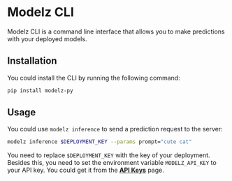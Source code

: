 # Modelz CLI

Modelz CLI is a command line interface that allows you to make predictions with your deployed models.

## Installation

You could install the CLI by running the following command:

```bash copy
pip install modelz-py
```

## Usage

You could use `modelz inference` to send a prediction request to the server:

```bash copy
modelz inference $DEPLOYMENT_KEY --params prompt="cute cat"
```

You need to replace `$DEPLOYMENT_KEY` with the key of your deployment. Besides this, you need to set the environment variable `MODELZ_API_KEY` to your API key. You could get it from the [**API Keys**](https://cloud.modelz.ai/settings/user) page.
